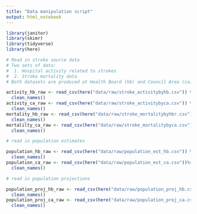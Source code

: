 ```yaml
---
title: "Data manipulation script"
output: html_notebook
---
```


```r
library(janitor)
library(skimr)
library(tidyverse)
library(here)
```

```r
# Read in stroke source data
# Two sets of data: 
#  1. Hospital activity related to strokes
#  2. Stroke mortality data
# Both datasets are produced at Health Board (hb) and Council Area (ca)

activity_hb_raw <- read_csv(here("data/raw/stroke_activitybyhb.csv")) %>% 
  clean_names()
activity_ca_raw <- read_csv(here("data/raw/stroke_activitybyca.csv")) %>% 
  clean_names()
mortality_hb_raw <- read_csv(here("data/raw/stroke_mortalitybyhbr.csv")) %>% 
  clean_names()
mortalilty_ca_raw <- read_csv(here("data/raw/stroke_mortalitybyca.csv"))%>% 
  clean_names()
```

```r
# read in population estimates

population_hb_raw <- read_csv(here("data/raw/population_est_hb.csv")) %>% 
  clean_names()
population_ca_raw <- read_csv(here("data/raw/population_est_ca.csv"))%>% 
  clean_names()
```

```r
# read in population projections

population_proj_hb_raw <- read_csv(here("data/raw/population_proj_hb.csv")) %>% 
  clean_names()
population_proj_ca_raw <- read_csv(here("data/raw/population_proj_ca.csv")) %>% 
  clean_names()
```


